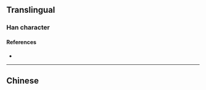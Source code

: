 {{character info/new}}
{{also|縣|県}}
==Translingual==
{{Han simplified forms|縣|県|县}}

===Han character===
{{Han char|rn=28|rad=厶|as=05|sn=7|four=|canj=BMI|ids=⿱且厶}}

====References====
* {{Han ref|kx=0164.161|hdz=10386.090|uh=53BF|ud=21439}}

----

==Chinese==
{{zh-see|縣}}